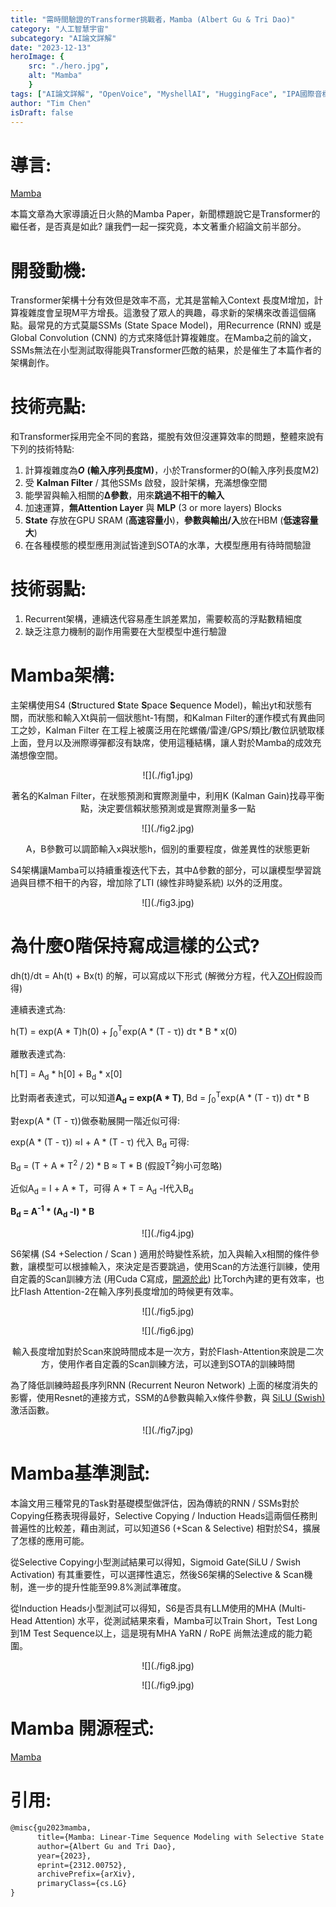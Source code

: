```yaml
---
title: "需時間驗證的Transformer挑戰者，Mamba (Albert Gu & Tri Dao)"
category: "人工智慧宇宙"
subcategory: "AI論文詳解"
date: "2023-12-13"
heroImage: { 
    src: "./hero.jpg",
    alt: "Mamba"
    }
tags: ["AI論文詳解", "OpenVoice", "MyshellAI", "HuggingFace", "IPA國際音標", "文生語音", "AutoEncoder", "開源獨家模型", "模型", "語言", "論文", "學習", "輸入", "3A", "中文", "維基百科"]
author: "Tim Chen"
isDraft: false
---
```

# 導言:
[Mamba](https://arxiv.org/abs/2312.00752)

本篇文章為大家導讀近日火熱的Mamba Paper，新聞標題說它是Transformer的繼任者，是否真是如此? 讓我們一起一探究竟，本文著重介紹論文前半部分。

# 開發動機:
Transformer架構十分有效但是效率不高，尤其是當輸入Context 長度M增加，計算複雜度會呈現M平方增長。這激發了眾人的興趣，尋求新的架構來改善這個痛點。最常見的方式莫屬SSMs (State Space Model)，用Recurrence (RNN) 或是 Global Convolution (CNN) 的方式來降低計算複雜度。在Mamba之前的論文，SSMs無法在小型測試取得能與Transformer匹敵的結果，於是催生了本篇作者的架構創作。

# 技術亮點:
和Transformer採用完全不同的套路，擺脫有效但沒運算效率的問題，整體來說有下列的技術特點:

1. 計算複雜度為***O*** **(輸入序列長度M)**，小於Transformer的O(輸入序列長度M2)
2. 受 **Kalman Filter** / 其他SSMs 啟發，設計架構，充滿想像空間
3. 能學習與輸入相關的**Δ參數**，用來**跳過不相干的輸入**
4. 加速運算，**無Attention Layer** 與 **MLP** (3 or more layers) Blocks
5. **State** 存放在GPU SRAM (**高速容量小**)，**參數與輸出/入**放在HBM (**低速容量大**)
6. 在各種模態的模型應用測試皆達到SOTA的水準，大模型應用有待時間驗證

# 技術弱點:
1. Recurrent架構，連續迭代容易產生誤差累加，需要較高的浮點數精細度
2. 缺乏注意力機制的副作用需要在大型模型中進行驗證

# Mamba架構:
主架構使用S4 (**S**tructured **S**tate **S**pace **S**equence Model)，輸出yt和狀態有關，而狀態和輸入Xt與前一個狀態ht-1有關，和Kalman Filter的運作模式有異曲同工之妙，Kalman Filter 在工程上被廣泛用在陀螺儀/雷達/GPS/類比/數位訊號取樣上面，登月以及洲際導彈都沒有缺席，使用這種結構，讓人對於Mamba的成效充滿想像空間。

<p align="center">![](./fig1.jpg)</p>
<p align="center">著名的Kalman Filter，在狀態預測和實際測量中，利用K (Kalman Gain)找尋平衡點，決定要信賴狀態預測或是實際測量多一點</p>

<p align="center">![](./fig2.jpg)</p>
<p align="center">A，B參數可以調節輸入x與狀態h，個別的重要程度，做差異性的狀態更新</p>

S4架構讓Mamba可以持續重複迭代下去，其中Δ參數的部分，可以讓模型學習跳過與目標不相干的內容，增加除了LTI (線性非時變系統) 以外的泛用度。

<p align="center">![](./fig3.jpg)</p>

# 為什麼0階保持寫成這樣的公式? 
dh(t)/dt = Ah(t) + Bx(t) 的解，可以寫成以下形式 (解微分方程，代入[ZOH](https://zh.wikipedia.org/zh-tw/%E9%9B%B6%E9%9A%8E%E4%BF%9D%E6%8C%81)假設而得)

連續表達式為:

h(T) = exp(A * T)h(0) + ∫<sub>0</sub><sup>T</sup>exp(A * (T - τ)) dτ * B * x(0)

離散表達式為:

h[T] = A<sub>d</sub> * h[0] + B<sub>d</sub> * x[0]

比對兩者表達式，可以知道**A<sub>d</sub> = exp(A * T)**, Bd = ∫<sub>0</sub><sup>T</sup>exp(A * (T - τ)) dτ * B

對exp(A * (T - τ))做泰勒展開一階近似可得:

exp(A * (T - τ)) ≈Ⅰ + A * (T - τ) 代入 B<sub>d</sub> 可得:

B<sub>d</sub> = (T + A * T<sup>2</sup> / 2) * B ​≈ T * B (假設T<sup>2</sup>夠小可忽略)

近似A<sub>d</sub> = Ⅰ + A * T，可得 A * T = A<sub>d</sub> -Ⅰ代入B<sub>d</sub>

**B<sub>d</sub> = A<sup>-1</sup> * (A<sub>d</sub> -Ⅰ) * B**

<p align="center">![](./fig4.jpg)</p>

S6架構 (S4 +Selection / Scan ) 適用於時變性系統，加入與輸入x相關的條件參數，讓模型可以根據輸入，來決定是否要跳過，使用Scan的方法進行訓練，使用自定義的Scan訓練方法 (用Cuda C寫成，[開源於此](https://github.com/state-spaces/mamba/tree/main/csrc/selective_scan)) 比Torch內建的更有效率，也比Flash Attention-2在輸入序列長度增加的時候更有效率。

<p align="center">![](./fig5.jpg)</p>
<p align="center">![](./fig6.jpg)</p>
<p align="center">輸入長度增加對於Scan來說時間成本是一次方，對於Flash-Attention來說是二次方，使用作者自定義的Scan訓練方法，可以達到SOTA的訓練時間</p>

為了降低訓練時超長序列RNN (Recurrent Neuron Network) 上面的梯度消失的影響，使用Resnet的連接方式，SSM的Δ參數與輸入x條件參數，與 [SiLU (Swish)](https://paperswithcode.com/method/silu) 激活函數。

<p align="center">![](./fig7.jpg)</p>

# Mamba基準測試:
本論文用三種常見的Task對基礎模型做評估，因為傳統的RNN / SSMs對於Copying任務表現得最好，Selective Copying / Induction Heads這兩個任務則普遍性的比較差，藉由測試，可以知道S6 (+Scan & Selective) 相對於S4，擴展了怎樣的應用可能。

從Selective Copying小型測試結果可以得知，Sigmoid Gate(SiLU / Swish Activation) 有其重要性，可以選擇性遺忘，然後S6架構的Selective & Scan機制，進一步的提升性能至99.8%測試準確度。

從Induction Heads小型測試可以得知，S6是否具有LLM使用的MHA (Multi-Head Attention) 水平，從測試結果來看，Mamba可以Train Short，Test Long 到1M Test Sequence以上，這是現有MHA YaRN / RoPE 尚無法達成的能力範圍。

<p align="center">![](./fig8.jpg)</p>
<p align="center">![](./fig9.jpg)</p>

# Mamba 開源程式:
[Mamba](https://github.com/state-spaces/mamba)

# 引用:
```markdown
@misc{gu2023mamba,
      title={Mamba: Linear-Time Sequence Modeling with Selective State Spaces}, 
      author={Albert Gu and Tri Dao},
      year={2023},
      eprint={2312.00752},
      archivePrefix={arXiv},
      primaryClass={cs.LG}
}
```
